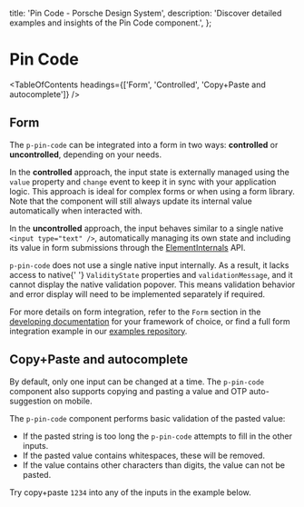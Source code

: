 
  title: 'Pin Code - Porsche Design System',
  description: 'Discover detailed examples and insights of the Pin Code component.',
};

# Pin Code <ComponentStatus tagName="p-pin-code"></ComponentStatus>

<TableOfContents headings={['Form', 'Controlled', 'Copy+Paste and autocomplete']} />

## Form

The `p-pin-code` can be integrated into a form in two ways: **controlled** or **uncontrolled**, depending on your needs.

In the **controlled** approach, the input state is externally managed using the `value` property and `change` event to
keep it in sync with your application logic. This approach is ideal for complex forms or when using a form library. Note
that the component will still always update its internal value automatically when interacted with.

In the **uncontrolled** approach, the input behaves similar to a single native `<input type="text" />`, automatically
managing its own state and including its value in form submissions through the
[ElementInternals](https://developer.mozilla.org/en-US/docs/Web/API/ElementInternals) API.

<Notification heading="Attention" heading-tag="h2" state="warning">
  <code>p-pin-code</code> does not use a single native input internally. As a result, it lacks access to native{' '}
  <code>ValidityState</code>
  properties and <code>validationMessage</code>, and it cannot display the native validation popover. This means
  validation behavior and error display will need to be implemented separately if required.
</Notification>

For more details on form integration, refer to the `Form` section in the
[developing documentation](/developing/introduction) for your framework of choice, or find a full form integration
example in our [examples repository](https://github.com/porsche-design-system/examples/tree/main/frameworks).

<ComponentExample codeSample={pinCodeExampleForm} />

## Copy+Paste and autocomplete

By default, only one input can be changed at a time. The `p-pin-code` component also supports copying and pasting a
value and OTP auto-suggestion on mobile.

The `p-pin-code` component performs basic validation of the pasted value:

- If the pasted string is too long the `p-pin-code` attempts to fill in the other inputs.
- If the pasted value contains whitespaces, these will be removed.
- If the value contains other characters than digits, the value can not be pasted.

Try copy+paste `1234` into any of the inputs in the example below.

<ComponentStory story={pinCodeStory} />
